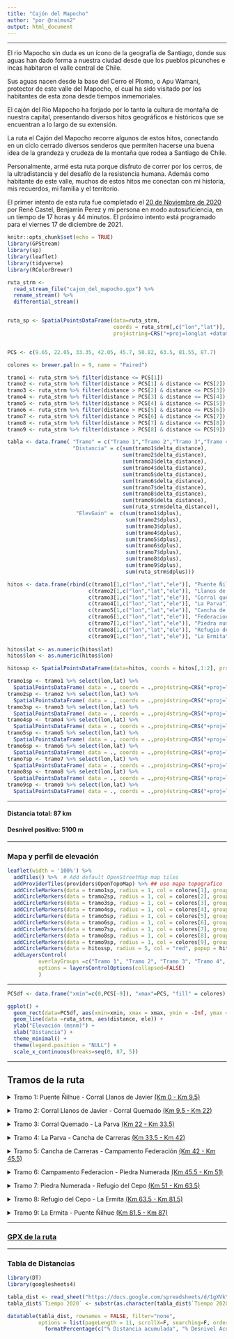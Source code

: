 ```yaml
---
title: "Cajón del Mapocho"
author: "por @raimun2"
output: html_document
---
```


********

El rio Mapocho sin duda es un ícono de la geografía de Santiago, donde sus aguas han dado forma a nuestra ciudad desde que los pueblos picunches e incas habitaron el valle central de Chile. 

Sus aguas nacen desde la base del Cerro el Plomo, o Apu Wamani, protector de este valle del Mapocho, el cual ha sido visitado por los habitantes de esta zona desde tiempos inmemoriales. 

El cajón del Rio Mapocho ha forjado por lo tanto la cultura de montaña de nuestra capital, presentando diversos hitos geográficos e históricos que se encuentran a lo largo de su extensión. 

La ruta el Cajón del Mapocho recorre algunos de estos hitos, conectando en un ciclo cerrado diversos senderos que permiten hacerse una buena idea de la grandeza y crudeza de la montaña que rodea a Santiago de Chile. 

Personalmente, armé esta ruta porque disfruto de correr por los cerros, de la ultradistancia y del desafío de la resistencia humana. Además como habitante de este valle, muchos de estos hitos me conectan con mi historia, mis recuerdos, mi familia y el territorio. 

El primer intento de esta ruta fue completado el [20 de Noviembre de 2020](https://www.strava.com/activities/4367078150) por René Castel, Benjamin Perez y mi persona en modo autosuficiencia, en un tiempo de 17 horas y 44 minutos. El próximo intento está programado para el viernes 17 de diciembre de 2021.


```r
knitr::opts_chunk$set(echo = TRUE)
library(GPStream)
library(sp)
library(leaflet)
library(tidyverse)
library(RColorBrewer)

ruta_strm <- 
  read_stream_file("cajon_del_mapocho.gpx") %>% 
  rename_stream() %>% 
  differential_stream() 


ruta_sp <- SpatialPointsDataFrame(data=ruta_strm, 
                                  coords = ruta_strm[,c("lon","lat")], 
                                  proj4string=CRS("+proj=longlat +datum=WGS84"))


PCS <- c(9.65, 22.05, 33.35, 42.05, 45.7, 50.82, 63.5, 81.55, 87.7)

colores <- brewer.pal(n = 9, name = "Paired")

tramo1 <- ruta_strm %>% filter(distance <= PCS[1]) 
tramo2 <- ruta_strm %>% filter(distance > PCS[1] & distance <= PCS[2])
tramo3 <- ruta_strm %>% filter(distance > PCS[2] & distance <= PCS[3])
tramo4 <- ruta_strm %>% filter(distance > PCS[3] & distance <= PCS[4])
tramo5 <- ruta_strm %>% filter(distance > PCS[4] & distance <= PCS[5])
tramo6 <- ruta_strm %>% filter(distance > PCS[5] & distance <= PCS[6])
tramo7 <- ruta_strm %>% filter(distance > PCS[6] & distance <= PCS[7])
tramo8 <- ruta_strm %>% filter(distance > PCS[7] & distance <= PCS[8])
tramo9 <- ruta_strm %>% filter(distance > PCS[8] & distance <= PCS[9])

tabla <- data.frame( "Tramo" = c("Tramo 1","Tramo 2","Tramo 3","Tramo 4","Tramo 5","Tramo 6","Tramo 7","Tramo 8","Tramo 9","Total"),
                     "Distancia" = c(sum(tramo1$delta_distance),
                                     sum(tramo2$delta_distance),
                                     sum(tramo3$delta_distance),
                                     sum(tramo4$delta_distance),
                                     sum(tramo5$delta_distance),
                                     sum(tramo6$delta_distance),
                                     sum(tramo7$delta_distance),
                                     sum(tramo8$delta_distance),
                                     sum(tramo9$delta_distance),
                                     sum(ruta_strm$delta_distance)),
                      "ElevGain" =  c(sum(tramo1$dplus),
                                      sum(tramo2$dplus),
                                      sum(tramo3$dplus),
                                      sum(tramo4$dplus),
                                      sum(tramo5$dplus),
                                      sum(tramo6$dplus),
                                      sum(tramo7$dplus),
                                      sum(tramo8$dplus),
                                      sum(tramo9$dplus),
                                      sum(ruta_strm$dplus)))

hitos <- data.frame(rbind(c(tramo1[1,c("lon","lat","ele")], "Puente Ñilhue"),
                          c(tramo2[1,c("lon","lat","ele")], "Llanos de Javier"),
                          c(tramo3[1,c("lon","lat","ele")], "Corral quemado"),
                          c(tramo4[1,c("lon","lat","ele")], "La Parva"),
                          c(tramo5[1,c("lon","lat","ele")], "Cancha de carreras"),
                          c(tramo6[1,c("lon","lat","ele")], "Federacion"),
                          c(tramo7[1,c("lon","lat","ele")], "Piedra numerada"),
                          c(tramo8[1,c("lon","lat","ele")], "Refugio del Cepo"),
                          c(tramo9[1,c("lon","lat","ele")], "La Ermita")))
       
hitos$lat <- as.numeric(hitos$lat)
hitos$lon <- as.numeric(hitos$lon)

hitossp <- SpatialPointsDataFrame(data=hitos, coords = hitos[,1:2], proj4string=CRS("+proj=longlat +datum=WGS84"))

tramo1sp <- tramo1 %>% select(lon,lat) %>% 
  SpatialPointsDataFrame( data = ., coords = .,proj4string=CRS("+proj=longlat +datum=WGS84"))
tramo2sp <- tramo2 %>% select(lon,lat) %>% 
  SpatialPointsDataFrame( data = ., coords = .,proj4string=CRS("+proj=longlat +datum=WGS84"))
tramo3sp <- tramo3 %>% select(lon,lat) %>% 
  SpatialPointsDataFrame( data = ., coords = .,proj4string=CRS("+proj=longlat +datum=WGS84"))
tramo4sp <- tramo4 %>% select(lon,lat) %>% 
  SpatialPointsDataFrame( data = ., coords = .,proj4string=CRS("+proj=longlat +datum=WGS84"))
tramo5sp <- tramo5 %>% select(lon,lat) %>% 
  SpatialPointsDataFrame( data = ., coords = .,proj4string=CRS("+proj=longlat +datum=WGS84"))
tramo6sp <- tramo6 %>% select(lon,lat) %>% 
  SpatialPointsDataFrame( data = ., coords = .,proj4string=CRS("+proj=longlat +datum=WGS84"))
tramo7sp <- tramo7 %>% select(lon,lat) %>% 
  SpatialPointsDataFrame( data = ., coords = .,proj4string=CRS("+proj=longlat +datum=WGS84"))
tramo8sp <- tramo8 %>% select(lon,lat) %>% 
  SpatialPointsDataFrame( data = ., coords = .,proj4string=CRS("+proj=longlat +datum=WGS84"))
tramo9sp <- tramo9 %>% select(lon,lat) %>% 
  SpatialPointsDataFrame( data = ., coords = .,proj4string=CRS("+proj=longlat +datum=WGS84"))

```

******* 

#### Distancia total:        87 km

#### Desnivel positivo:    5100 m

*******

### Mapa y perfil de elevación

```r


leaflet(width = '100%') %>%
  addTiles() %>%  # Add default OpenStreetMap map tiles
  addProviderTiles(providers$OpenTopoMap) %>% ## uso mapa topografico
  addCircleMarkers(data = tramo1sp, radius = 1, col = colores[1], group="Tramo 1") %>% 
  addCircleMarkers(data = tramo2sp, radius = 1, col = colores[2], group="Tramo 2") %>% 
  addCircleMarkers(data = tramo3sp, radius = 1, col = colores[3], group="Tramo 3") %>% 
  addCircleMarkers(data = tramo4sp, radius = 1, col = colores[4], group="Tramo 4") %>% 
  addCircleMarkers(data = tramo5sp, radius = 1, col = colores[5], group="Tramo 5") %>% 
  addCircleMarkers(data = tramo6sp, radius = 1, col = colores[6], group="Tramo 6") %>% 
  addCircleMarkers(data = tramo7sp, radius = 1, col = colores[7], group="Tramo 7") %>% 
  addCircleMarkers(data = tramo8sp, radius = 1, col = colores[8], group="Tramo 8") %>% 
  addCircleMarkers(data = tramo9sp, radius = 1, col = colores[9], group="Tramo 9") %>% 
  addCircleMarkers(data = hitossp, radius = 5, col = "red", popup = hitossp$V4) %>% 
  addLayersControl(
          overlayGroups =c("Tramo 1", "Tramo 2", "Tramo 3", "Tramo 4", "Tramo 5", "Tramo 6", "Tramo 7", "Tramo 8", "Tramo 9"),
          options = layersControlOptions(collapsed=FALSE)
          ) 
```

********

```r

PCSdf <- data.frame("xmin"=c(0,PCS[-9]), "xmax"=PCS, "fill" = colores)

ggplot() +
  geom_rect(data=PCSdf, aes(xmin=xmin, xmax = xmax, ymin = -Inf, ymax = Inf),fill=colores, alpha = 0.8) +
  geom_line(data =ruta_strm, aes(distance, ele)) +
  ylab("Elevación (msnm)") + 
  xlab("Distancia") +
  theme_minimal() +
  theme(legend.position = "NULL") +
  scale_x_continuous(breaks=seq(0, 87, 5))
```

*****

## Tramos de la ruta

<details>
  <summary> Tramo 1: Puente Ñilhue - Corral Llanos de Javier [(Km 0 - Km 9.5)](https://www.strava.com/segments/26514256) </summary>

La ruta comienza y termina en el puente Ñilhue, clásico acceso a la cordillera desde donde se puede subir al cerro San Ramón, Provincia, Ñipa, Alto del Naranjo entre otros. 

Este acceso a la cordillera ha servido de lugar de iniciación en el montañismo a diversas generaciones de Santiaguinos, y muchos desconocen que hacia el norte se puede subir el Cerro Pochoco, otro cerro clásico que normalmente se sube desde el sector del Arrayán. 

Nuestro primer tramo lleva desde puente Ñilhue hacia el cerro Pochoco. Para subir al Pochoco, a 200 metros de la partida, hay que hacer la primera locura de esta ruta y se debe saltar a una canaleta para poder [subirse al filo del cerro](https://www.strava.com/segments/26514649).

Esta ruta informal la conocí gracias a mi amigo [Matt Maynard](https://matt-maynard.com/), un especialista en encontrar pasadas libres a nuestras montañas. La primera parte es bien trabada, y no hay un sendero muy claro, pero luego de subir unos 300 metros de desnivel se empalma con un camino vehicular que sube en zig-zag hasta la cumbre.

Al llegar a la cumbre del Pochoco se sigue subiendo por un sendero hacia la loma de la vaca y desde ahi se continua por el filo para llegar finalmente al corral Llanos de Javier. 

Este lugar obtiene su nombre de su geografía, que corresponde a una planicie en medio de la montaña la cual se eleva por sobre los 1840 msnm y conecta senderos provenientes desde el Pochoco, del Santuario de la Naturaleza del Arrayán y desde Los Maitenes. 

</details>
<p>

<details>
  <summary> Tramo 2: Corral Llanos de Javier - Corral Quemado [(Km 9.5 - Km 22)](https://www.strava.com/segments/26514275) </summary>

El segundo tramo sube desde Llanos de Javier hacia el cerro Boniguita, donde se encuentran unas torres de alta tension. Desde este punto se puede divisar el cerro Canoitas hacia el norte, y se desciende hacia los Maitenes, pasando por Nido de Condores, un sector frecuentado por motociclistas.

La ruta está bien marcada y es el primer tramo totalmente corrible de esta ruta. Luego de llegar a los Maitenes se desciende 3 kilometros por el camino a la disputada en dirección a Corral Quemado.

</details>
<p>

<details>
  <summary> Tramo 3: Corral Quemado - La Parva [(Km 22 - Km 33.5)](https://www.strava.com/segments/26514318) </summary>
  
En este punto se bifurca la via proveniente desde Santiago en 2 caminos, uno hacia los Centros de Ski y el camino a la Mina La Disputada. Corral Quemado formó parte del sistema de caminos incaicos y se dice que fue un importante punto de relevo para las ceremonias que se realizaban en la cumbre del cerro El Plomo. 

Este es un punto estrategico ya que da comienzo a uno de los tramos de mayor desnivel positivo, y es un buen punto para esconder un dropbag con algo de agua, para alivianar la carga desde la partida. 

La ruta sigue desde este punto hacia la Parva, atravesando las curvas hasta Villa Paulina, y luego sube por el filo hasta el centro de Ski que se encuentra en las laderas del cerro que lleva el mismo nombre. 

Justo antes de llegar a La Parva se atraviesan algunos arroyos, lo que consituye el primer punto natural de hidratacion de la ruta, luego de cerca de 30 kilometros y 3500 metros de desnivel positivo. 

</details>
<p>

<details>
  <summary> Tramo 4: La Parva - Cancha de Carreras [(Km 33.5 - Km 42)](https://www.strava.com/segments/26514349) </summary>

En este centro de Ski recibe visitantes todo el invierno, pero en el verano también, siendo un lugar frecuentado por montañistas que se aventuran a hacer cumbres como el cerro Pintor, Leonera, o el Plomo. 

Quienes han hecho la ruta del Cajón del Mapocho dicen que mentalmente el desafío comienza en La Parva. Este es el primer punto con baños después de comenzar, y es el lugar perfecto para recargar energía, ajustar equipamiento y dar comienzo a la sección de alta montaña. 

Subiendo desde el campamento Doite ubicado en la base del andarivel Las Águilas del centro de Ski, se pasa por la laguna Piuquenes, y los cerros Falsa Parva, Parva y Pintor, para eventualmente llegar a una extensa planicie de altura llamada Cancha de Carreras.

</details>
<p>

<details>
  <summary> Tramo 5: Cancha de Carreras - Campamento Federación [(Km 42 - Km 45.5)](https://www.strava.com/segments/26514787) </summary>
  

Esta planicie tiene una meseta rectangular que la cultura popular también llama ovnipuerto, a 4150 msnm. En esta sección es común encontrarse con nieve hasta los meses de primavera, por lo que si desean hacer un tiempo rápido se recomienda intentar la ruta en el verano. 

Desde Cancha de Carreras sigue la ruta hacia el cerro Leonera, pero luego de un par de kilómetros se alcanza el punto más alto de la ruta a 4320 (msnm) donde hay que tomar un desvío para comenzar a descender hacia el oriente, bajando por la falda del cerro Leonera hasta el Campamento Federación.

La sección entre Cancha de Carreras y el Campamento Federación corresponde al segmento mas corto pero tambien mas técnico de nuestra ruta, por su altitud y por la pasada por el filo del Leonera.


</details>
<p>

<details>
  <summary> Tramo 6: Campamento Federacion - Piedra Numerada [(Km 45.5 - Km 51)](https://www.strava.com/segments/26514412) </summary>
  
El campamento Federacion se encuentra en la base del cerro el Plomo y suele ser frecuentado por montañistas durante la temporada de primavera-verano.  Desde Federación aún quedan 42 kilómetros de descenso para llegar a la meta. 

El descenso continúa por un sendero de alta montaña, bien marcado, desde Federación hasta Piedra numerada. 

Este característico hito de la cordillera es un sector intermedio para los montañistas que visitan la zona, y se puede acceder desde Valle Nevado o La Parva. Este sector fue utilizado por los incas para como estación de descanso en el camino hacia la cumbre del Plomo.

En este trayecto aparece un afluente del rio Mapocho llamado estero del Cepo, el cual proveerá de agua durante el resto de la ruta hasta el kilometro 77. 


</details>
<p>

<details>
  <summary> Tramo 7: Piedra Numerada - Refugio del Cepo [(Km 51 - Km 63.5)](https://www.strava.com/segments/26514447) </summary>
  
En Piedra Numerada hay que tomar un desvío para continuar junto al rio, ya que la ruta mas frecuentada se devuelve hacia los centros de Ski. 

En este punto es clave tomar la decisión si seguir en ruta, o si aborta misión y se devuelve hacia La Parva, la cual está a 8 kilómetros.

El tramo entre piedra numerada y el refugio del Cepo sigue el curso del rio Cepo, y el rastro humano se pierde casi completamente. Dado esto, es dificil identificar la mejor huella, y suelen haber senderos de animales a ambos lados del rio. 

Si continúa bajando por el rio Cepo, luego de varios kilómetros llega a un refugio de arrieros ubicado en la profundidad del cajón, en la orilla norte del rio. Este refugio se puede divisar desde el camino a Valle Nevado, y es uno de los pocos hitos de evidencia humana en este sector del valle. 

</details>
<p>

<details>
  <summary> Tramo 8: Refugio del Cepo - La Ermita [(Km 63.5 - Km 81.5)](https://www.strava.com/segments/26514483)  </summary>

Al refugio del rio Cepo se puede llegar desde el camino a Valle nevado tambien, existieno un par de rutas de escape en caso de tener contratiempos. 

Un poco más abajo del refugio, el rio Cepo se junta con otros afluentes para transformarse en el rio Molina. 

En este tramo el cajón se va angostando y la ruta de los arrieros ancestrales fue optimizada con 7 cruces al rio antes de mantenerse por la ladera sur. En estos cruces es necesario llevar bastones debido a la fuerza del caudal.

Luego del ultimo cruce del rio Molina en el kilometro 77 se llega a Antahuaya, un centro de eventos en la montaña y ya se empieza a olfatear la civilizacion. Luego de 4 kilometros por caminos vehiculares se llega a la Ermita donde el rio Molina se junta con el rio San Francisco para dar vida al rio Mapocho. 

</details>
<p>

<details>
  <summary> Tramo 9: La Ermita - Puente Ñilhue [(Km 81.5 - Km 87)](https://www.strava.com/segments/26514504)  </summary>

La Ermita es el último hito de la ruta y corresponde a un lugar de encuentro para deportistas de montaña, especialmente ciclistas que suben al cajon durante todo el año. 

Luego de 6 kilómetros por un camino vehicular de tierra que va por la orilla sur del cajón se llega de vuelta al punto de origen, el puente Ñilhue.

</details>

*******

### [GPX de la ruta](./cajon_del_mapocho.gpx) 

********

### Tabla de Distancias

```r
library(DT)
library(googlesheets4)

tabla_dist <- read_sheet("https://docs.google.com/spreadsheets/d/1gXVkYR1aznKo8HUoBd68Rq8AHgwLSCYWH52IdPTPYsg/edit?usp=sharing")
tabla_dist$`Tiempo 2020` <- substr(as.character(tabla_dist$`Tiempo 2020`),12,22)

datatable(tabla_dist, rownames = FALSE, filter="none", 
          options = list(pageLength = 11, scrollX=F, searching=F, ordering=F, lengthChange = F, paging=F) ) %>% 
            formatPercentage(c("% Distancia acumulada", "% Desnivel Acumulado", "% Distancia Eq acumulada"), 0)


```
